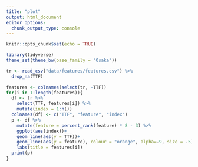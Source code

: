 ```yaml
---
title: "plot"
output: html_document
editor_options: 
  chunk_output_type: console
---
```


```r
knitr::opts_chunk$set(echo = TRUE)
```

```r
library(tidyverse)
theme_set(theme_bw(base_family = "Osaka"))
```

```r
tr <- read_csv("data/features/features.csv") %>% 
  drop_na(TTF)
```

```r
features <- colnames(select(tr, -TTF))
for(i in 1:length(features)){
  df <- tr %>% 
    select(TTF, features[i]) %>% 
    mutate(index = 1:n())
  colnames(df) <- c("TTF", "feature", "index")
  p <- df %>% 
    mutate(feature = percent_rank(feature) * 8 - 3) %>% 
    ggplot(aes(index))+
    geom_line(aes(y = TTF))+
    geom_line(aes(y = feature), colour = "orange", alpha=.9, size = .5)+
    labs(title = features[i])
  print(p)
}
```
